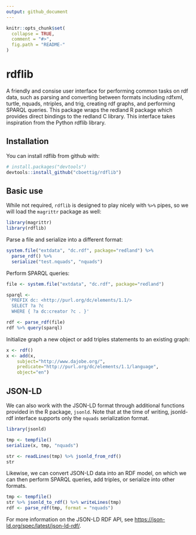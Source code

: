 ```yaml
---
output: github_document
---
```


<!-- README.md is generated from README.Rmd. Please edit that file -->

```r
knitr::opts_chunk$set(
  collapse = TRUE,
  comment = "#>",
  fig.path = "README-"
)
```

# rdflib

A friendly and consise user interface for performing common
tasks on rdf data, such as parsing and converting between
formats including rdfxml, turtle, nquads, ntriples,
and trig, creating rdf graphs, and performing SPARQL
queries. This package wraps the redland R package which
provides direct bindings to the redland C library. This
interface takes inspiration from the Python rdflib library.

## Installation

You can install rdflib from github with:

```r
# install.packages("devtools")
devtools::install_github("cboettig/rdflib")
```


## Basic use

While not required, `rdflib` is designed to play nicely with `%>%` pipes, so we will load the `magrittr` package as well:

```r
library(magrittr)
library(rdflib)
```

Parse a file and serialize into a different format:

```r
system.file("extdata", "dc.rdf", package="redland") %>%
  parse_rdf() %>%
  serialize("test.nquads", "nquads")
```


Perform SPARQL queries:

```r
file <- system.file("extdata", "dc.rdf", package="redland")

sparql <-
 'PREFIX dc: <http://purl.org/dc/elements/1.1/>
  SELECT ?a ?c
  WHERE { ?a dc:creator ?c . }'

rdf <- parse_rdf(file)
rdf %>% query(sparql)

```

Initialize graph a new object or add triples statements to an existing graph:

```r
x <- rdf()
x <- add(x, 
    subject="http://www.dajobe.org/",
    predicate="http://purl.org/dc/elements/1.1/language",
    object="en")
```


## JSON-LD

We can also work with the JSON-LD format through additional functions provided in the 
R package, `jsonld`.  Note that at the time of writing, jsonld-rdf interface supports 
only the `nquads` serialization format.

```r
library(jsonld)

tmp <- tempfile()
serialize(x, tmp, "nquads")

str <- readLines(tmp) %>% jsonld_from_rdf() 
str
```

Likewise, we can convert JSON-LD data into an RDF model, on which we can then
perform SPARQL queries, add triples, or serialize into other formats. 

```r
tmp <- tempfile()
str %>% jsonld_to_rdf() %>% writeLines(tmp)
rdf <- parse_rdf(tmp, format = "nquads")
```


For more information on the JSON-LD RDF API, see <https://json-ld.org/spec/latest/json-ld-rdf/>.
